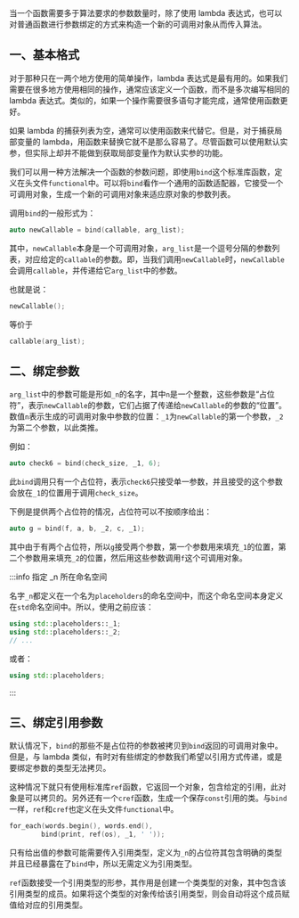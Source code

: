 当一个函数需要多于算法要求的参数数量时，除了使用 lambda 表达式，也可以对普通函数进行参数绑定的方式来构造一个新的可调用对象从而传入算法。

## 一、基本格式

对于那种只在一两个地方使用的简单操作，lambda 表达式是最有用的。如果我们需要在很多地方使用相同的操作，通常应该定义一个函数，而不是多次编写相同的 lambda 表达式。类似的，如果一个操作需要很多语句才能完成，通常使用函数更好。

如果 lambda 的捕获列表为空，通常可以使用函数来代替它。但是，对于捕获局部变量的 lambda，用函数来替换它就不是那么容易了。尽管函数可以使用默认实参，但实际上却并不能做到获取局部变量作为默认实参的功能。

我们可以用一种方法解决一个函数的参数问题，即使用`bind`这个标准库函数，定义在头文件`functional`中。可以将`bind`看作一个通用的函数适配器，它接受一个可调用对象，生成一个新的可调用对象来适应原对象的参数列表。

调用`bind`的一般形式为：

```cpp
auto newCallable = bind(callable, arg_list);
```

其中，`newCallable`本身是一个可调用对象，`arg_list`是一个逗号分隔的参数列表，对应给定的`callable`的参数。即，当我们调用`newCallable`时，`newCallable`会调用`callable`，并传递给它`arg_list`中的参数。

也就是说：

```cpp
newCallable();
```

等价于

```cpp
callable(arg_list);
```



## 二、绑定参数

`arg_list`中的参数可能是形如`_n`的名字，其中`n`是一个整数，这些参数是“占位符”，表示`newCallable`的参数，它们占据了传递给`newCallable`的参数的“位置”。数值`n`表示生成的可调用对象中参数的位置：`_1`为`newCallable`的第一个参数，`_2`为第二个参数，以此类推。

例如：

```cpp
auto check6 = bind(check_size, _1, 6);
```

此`bind`调用只有一个占位符，表示`check6`只接受单一参数，并且接受的这个参数会放在`_1`的位置用于调用`check_size`。

下例是提供两个占位符的情况，占位符可以不按顺序给出：

```cpp
auto g = bind(f, a, b, _2, c, _1);
```

其中由于有两个占位符，所以`g`接受两个参数，第一个参数用来填充`_1`的位置，第二个参数用来填充`_2`的位置，然后用这些参数调用`f`这个可调用对象。

:::info 指定 _n 所在命名空间

名字`_n`都定义在一个名为`placeholders`的命名空间中，而这个命名空间本身定义在`std`命名空间中。所以，使用之前应该：

```cpp
using std::placeholders::_1;
using std::placeholders::_2;
// ...
```

或者：

```cpp
using std::placeholders;
```

:::



## 三、绑定引用参数

默认情况下，`bind`的那些不是占位符的参数被拷贝到`bind`返回的可调用对象中。但是，与 lambda 类似，有时对有些绑定的参数我们希望以引用方式传递，或是要绑定参数的类型无法拷贝。

这种情况下就只有使用标准库`ref`函数，它返回一个对象，包含给定的引用，此对象是可以拷贝的。另外还有一个`cref`函数，生成一个保存`const`引用的类。与`bind`一样，`ref`和`cref`也定义在头文件`functional`中。

```cpp
for_each(words.begin(), words.end(),
        bind(print, ref(os), _1, ' '));
```

只有给出值的参数可能需要传入引用类型，定义为`_n`的占位符其包含明确的类型并且已经暴露在了`bind`中，所以无需定义为引用类型。

`ref`函数接受一个引用类型的形参，其作用是创建一个类类型的对象，其中包含该引用类型的成员。如果将这个类型的对象传给该引用类型，则会自动将这个成员赋值给对应的引用类型。